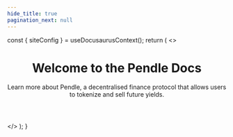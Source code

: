 ```yaml
---
hide_title: true
pagination_next: null
---
```



  const { siteConfig } = useDocusaurusContext();
  return (
    <>
      <main className="">
        <div className={styles.root}>
          <header className={styles.heroBanner}>
            <h1 className="hero__title">Welcome to the Pendle Docs</h1>
            <p className="hero__subtitle">
              Learn more about Pendle, a decentralised finance protocol that
              allows users to tokenize and sell future yields.
            </p>
          </header>
          <HomepageFeatures />
        </div>
      </main>
    </>
  );
}
